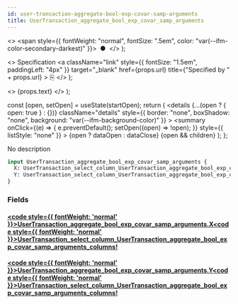```yaml
---
id: user-transaction-aggregate-bool-exp-covar-samp-arguments
title: UserTransaction_aggregate_bool_exp_covar_samp_arguments
---
```


<head>
  <meta content="noindex" name="robots" />
  <meta charset="utf-8" />
</head>

  <>
    <span style={{ fontWeight: "normal", fontSize: ".5em", color: "var(--ifm-color-secondary-darkest)" }}>
      &nbsp;●&nbsp;
    </span>
  </>
);

  <>
    Specification
    <a
      className="link"
      style={{ fontSize: "1.5em", paddingLeft: "4px" }}
      target="_blank"
      href={props.url}
      title={"Specified by " + props.url}
    >
      ⎘
    </a>
  </>
);

  <>
    <span className={props.class}>{props.text}</span>
  </>
);


  const [open, setOpen] = useState(startOpen);
  return (
    <details
      {...(open ? { open: true } : {})}
      className="details"
      style={{ border: "none", boxShadow: "none", background: "var(--ifm-background-color)" }}
    >
      <summary
        onClick={(e) => {
          e.preventDefault();
          setOpen((open) => !open);
        }}
        style={{ listStyle: "none" }}
      >
        {open ? dataOpen : dataClose}
      </summary>
      {open && children}
    </details>
  );
};

No description

```graphql
input UserTransaction_aggregate_bool_exp_covar_samp_arguments {
  X: UserTransaction_select_column_UserTransaction_aggregate_bool_exp_covar_samp_arguments_columns!
  Y: UserTransaction_select_column_UserTransaction_aggregate_bool_exp_covar_samp_arguments_columns!
}
```

### Fields

#### [<code style={{ fontWeight: 'normal' }}>UserTransaction_aggregate_bool_exp_covar_samp_arguments.<b>X</b></code>](#)<Bullet />[<code style={{ fontWeight: 'normal' }}><b>UserTransaction_select_column_UserTransaction_aggregate_bool_exp_covar_samp_arguments_columns!</b></code>](/docs/api/flow/graphql/envio/enums/user-transaction-select-column-user-transaction-aggregate-bool-exp-covar-samp-arguments-columns.mdx) <Badge class="badge badge--secondary badge--non_null" text="non-null"/> <Badge class="badge badge--secondary " text="enum"/>

#### [<code style={{ fontWeight: 'normal' }}>UserTransaction_aggregate_bool_exp_covar_samp_arguments.<b>Y</b></code>](#)<Bullet />[<code style={{ fontWeight: 'normal' }}><b>UserTransaction_select_column_UserTransaction_aggregate_bool_exp_covar_samp_arguments_columns!</b></code>](/docs/api/flow/graphql/envio/enums/user-transaction-select-column-user-transaction-aggregate-bool-exp-covar-samp-arguments-columns.mdx) <Badge class="badge badge--secondary badge--non_null" text="non-null"/> <Badge class="badge badge--secondary " text="enum"/>
